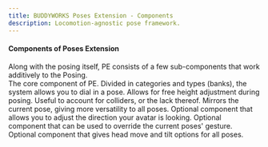```yaml
---
title: BUDDYWORKS Poses Extension - Components
description: Locomotion-agnostic pose framework.
---
```


#### Components of Poses Extension
Along with the posing itself, PE consists of a few sub-components that work additively to the Posing.  
<CardGrid stagger>
	<Card title="Posing">The core component of PE. Divided in categories and types (banks), the system allows you to dial in a pose.</Card>
	<Card title="Height Adjust">Allows for free height adjustment during posing. Useful to account for colliders, or the lack thereof.</Card>
	<Card title="Mirror">Mirrors the current pose, giving more versatility to all poses.</Card>
	<Card title="View Adjust">Optional component that allows you to adjust the direction your avatar is looking.</Card>
	<Card title="Hand Adjust">Optional component that can be used to override the current poses' gesture.</Card>
	<Card title="Head Adjust">Optional component that gives head move and tilt options for all poses.</Card>
</CardGrid>
